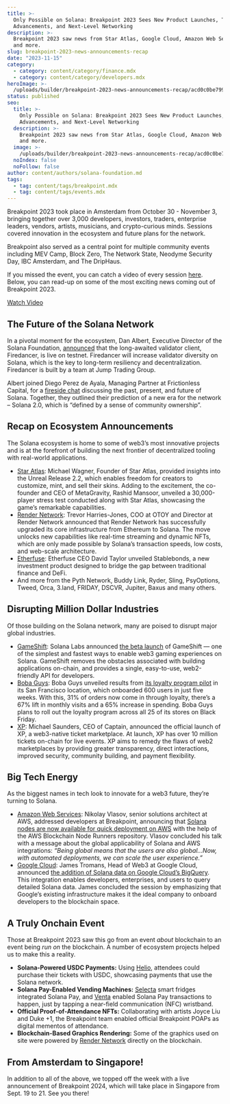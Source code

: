 ```yaml
---
title: >-
  Only Possible on Solana: Breakpoint 2023 Sees New Product Launches, Tech
  Advancements, and Next-Level Networking
description: >-
  Breakpoint 2023 saw news from Star Atlas, Google Cloud, Amazon Web Services,
  and more.
slug: breakpoint-2023-news-announcements-recap
date: "2023-11-15"
category:
  - category: content/category/finance.mdx
  - category: content/category/developers.mdx
heroImage: >-
  /uploads/builder/breakpoint-2023-news-announcements-recap/acd0c0be799b47c99580d9c6eb9d7e35.jpg
status: published
seo:
  title: >-
    Only Possible on Solana: Breakpoint 2023 Sees New Product Launches, Tech
    Advancements, and Next-Level Networking
  description: >-
    Breakpoint 2023 saw news from Star Atlas, Google Cloud, Amazon Web Services,
    and more.
  image: >-
    /uploads/builder/breakpoint-2023-news-announcements-recap/acd0c0be799b47c99580d9c6eb9d7e35.jpg
  noIndex: false
  noFollow: false
author: content/authors/solana-foundation.md
tags:
  - tag: content/tags/breakpoint.mdx
  - tag: content/tags/events.mdx
---
```


Breakpoint 2023 took place in Amsterdam from October 30 - November 3, bringing together over 3,000 developers, investors, traders, enterprise leaders, vendors, artists, musicians, and crypto-curious minds. Sessions covered innovation in the ecosystem and future plans for the network.

Breakpoint also served as a central point for multiple community events including MEV Camp, Block Zero, The Network State, Neodyme Security Day, IBC Amsterdam, and The DripHaus.

If you missed the event, you can catch a video of every session [here](https://www.youtube.com/channel/UC9AdQPUe4BdVJ8M9X7wxHUA). Below, you can read-up on some of the most exciting news coming out of Breakpoint 2023.

[Watch Video](https://www.youtube.com/watch?v=0MoYSUxYDFk)

## The Future of the Solana Network

In a pivotal moment for the ecosystem, Dan Albert, Executive Director of the Solana Foundation, [announced](https://www.youtube.com/watch?v=1X1Vk8XQ6OQ&list=PLilwLeBwGuK7Wv9H90ig5SpnT4ipOyFST&index=2) that the long-awaited validator client, Firedancer, is live on testnet. Firedancer will increase validator diversity on Solana, which is the key to long-term resiliency and decentralization. Firedancer is built by a team at Jump Trading Group.

Albert joined Diego Perez de Ayala, Managing Partner at Frictionless Capital, for a [fireside chat](https://www.youtube.com/watch?v=2ngjDiEIPSs&list=PLilwLeBwGuK7Wv9H90ig5SpnT4ipOyFST&index=8) discussing the past, present, and future of Solana. Together, they outlined their prediction of a new era for the network – Solana 2.0, which is “defined by a sense of community ownership”.

## Recap on Ecosystem Announcements 

The Solana ecosystem is home to some of web3’s most innovative projects and is at the forefront of building the next frontier of decentralized tooling with real-world applications.

- [Star Atlas](https://www.youtube.com/watch?v=c9elx0ir2js): Michael Wagner, Founder of Star Atlas, provided insights into the Unreal Release 2.2, which enables freedom for creators to customize, mint, and sell their skins. Adding to the excitement, the co-founder and CEO of MetaGravity, Rashid Mansoor, unveiled a 30,000-player stress test conducted along with Star Atlas, showcasing the game’s remarkable capabilities.
- [Render Network](https://www.youtube.com/watch?v=QWA_c5ZQZ9U): Trevor Harries-Jones, COO at OTOY and Director at Render Network announced that Render Network has successfully upgraded its core infrastructure from Ethereum to Solana. The move unlocks new capabilities like real-time streaming and dynamic NFTs, which are only made possible by Solana’s transaction speeds, low costs, and web-scale architecture.
- [Etherfuse](https://www.youtube.com/watch?v=yaYKVrpnZ_I): Etherfuse CEO David Taylor unveiled Stablebonds, a new investment product designed to bridge the gap between traditional finance and DeFi.
- And more from the Pyth Network, Buddy Link, Ryder, Sling, PsyOptions, Tweed, Orca, 3.land, FRIDAY, DSCVR, Jupiter, Baxus and many others.

## Disrupting Million Dollar Industries 

Of those building on the Solana network, many are poised to disrupt major global industries.

- [GameShift](https://www.youtube.com/watch?v=vAEi0f1phsE): Solana Labs announced [the beta launch](https://gameshift.solanalabs.com/) of GameShift — one of the simplest and fastest ways to enable web3 gaming experiences on Solana. GameShift removes the obstacles associated with building applications on-chain, and provides a single, easy-to-use, web2-friendly API for developers.
- [Boba Guys](https://www.youtube.com/watch?v=yoZ2eF6Na7w): Boba Guys unveiled results from [its loyalty program pilot](https://solana.com/news/boba-guys-customer-loyalty-solana) in its San Francisco location, which onboarded 600 users in just five weeks. With this, 31% of orders now come in through loyalty, there’s a 67% lift in monthly visits and a 65% increase in spending. Boba Guys plans to roll out the loyalty program across all 25 of its stores on Black Friday.
- [XP](https://www.youtube.com/watch?v=-A5AAOHq_RI&list=PLilwLeBwGuK7gFGynbQIsWksYRjB9PDXs): Michael Saunders, CEO of Captain, announced the official launch of XP, a web3-native ticket marketplace. At launch, XP has over 10 million tickets on-chain for live events. XP aims to remedy the flaws of web2 marketplaces by providing greater transparency, direct interactions, improved security, community building, and payment flexibility.

## Big Tech Energy 

As the biggest names in tech look to innovate for a web3 future, they’re turning to Solana.

- [Amazon Web Services](https://www.youtube.com/watch?v=wqADZnNPSV0): Nikolay Vlasov, senior solutions architect at AWS, addressed developers at Breakpoint, announcing that [Solana nodes are now available for quick deployment on AWS](https://solana.com/news/solana-blockchain-node-development-blueprints-available-on-aws) with the help of the AWS Blockchain Node Runners repository. Vlasov concluded his talk with a message about the global applicability of Solana and AWS integrations: _“Being global means that the users are also global…Now, with automated deployments, we can scale the user experience.”_
- [Google Cloud](https://www.youtube.com/watch?v=esNVZybjnLU): James Tromans, Head of Web3 at Google Cloud, announced [the addition of Solana data on Google Cloud’s BigQuery](https://solana.com/news/solana-data-live-on-google-cloud-bigquery). This integration enables developers, enterprises, and users to query detailed Solana data. James concluded the session by emphasizing that Google’s existing infrastructure makes it the ideal company to onboard developers to the blockchain space.

## A Truly Onchain Event

Those at Breakpoint 2023 saw this go from an event _about_ blockchain to an event being _run on_ the blockchain. A number of ecosystem projects helped us to make this a reality.

- **Solana-Powered USDC Payments:** Using [Helio](https://www.hel.io/), attendees could purchase their tickets with USDC, showcasing payments that use the Solana network.
- **Solana Pay-Enabled Vending Machines:** [Selecta](https://www.selecta.com/nl/nl) smart fridges integrated Solana Pay, and [Venta](https://www.venta.xyz/) enabled Solana Pay transactions to happen, just by tapping a near-field communication (NFC) wristband.
- **Official Proof-of-Attendance NFTs:** Collaborating with artists Joyce Liu and Duke +1, the Breakpoint team enabled official Breakpoint POAPs as digital mementos of attendance.
- **Blockchain-Based Graphics Rendering:** Some of the graphics used on site were powered by [Render Network](https://rendernetwork.com/) directly on the blockchain.

## From Amsterdam to Singapore!

In addition to all of the above, we topped off the week with a live announcement of Breakpoint 2024, which will take place in Singapore from Sept. 19 to 21. See you there!
